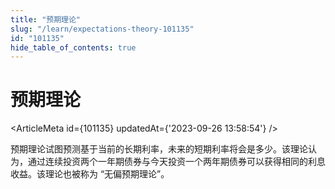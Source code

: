 ```yaml
---
title: "预期理论"
slug: "/learn/expectations-theory-101135"
id: "101135"
hide_table_of_contents: true
---
```



# 预期理论

<ArticleMeta id={101135} updatedAt={'2023-09-26 13:58:54'} />
<div className='border-solid border-b border-t-0 my-4 border-[var(--ifm-color-gray-300)]' />

预期理论试图预测基于当前的长期利率，未来的短期利率将会是多少。该理论认为，通过连续投资两个一年期债券与今天投资一个两年期债券可以获得相同的利息收益。该理论也被称为 “无偏预期理论”。
